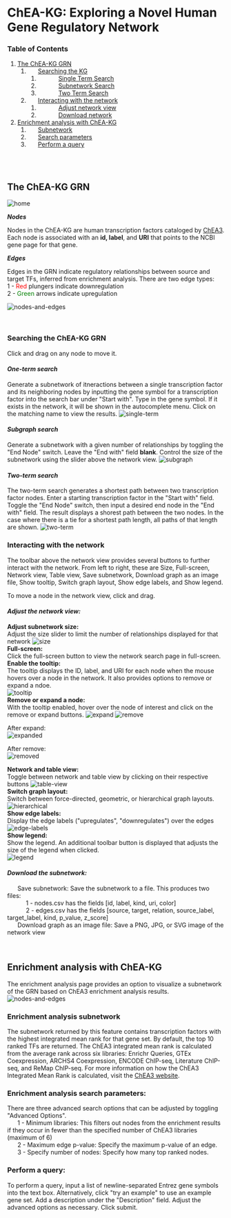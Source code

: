 # ChEA-KG: Exploring a Novel Human Gene Regulatory Network
### Table of Contents
1. [The ChEA-KG GRN](#introduction)
    1. &nbsp;&nbsp;&nbsp;&nbsp;&nbsp;&nbsp;[Searching the KG](#grn-search)
		1. &nbsp;&nbsp;&nbsp;&nbsp;&nbsp;&nbsp;&nbsp;&nbsp;&nbsp;&nbsp;&nbsp;&nbsp;[Single Term Search](#single-search)
        2. &nbsp;&nbsp;&nbsp;&nbsp;&nbsp;&nbsp;&nbsp;&nbsp;&nbsp;&nbsp;&nbsp;&nbsp;[Subnetwork Search](#subgraph-search)
		3. &nbsp;&nbsp;&nbsp;&nbsp;&nbsp;&nbsp;&nbsp;&nbsp;&nbsp;&nbsp;&nbsp;&nbsp;[Two Term Search](#two-term-search)
    1. &nbsp;&nbsp;&nbsp;&nbsp;&nbsp;&nbsp;[Interacting with the network](#interact-network)
        1. &nbsp;&nbsp;&nbsp;&nbsp;&nbsp;&nbsp;&nbsp;&nbsp;&nbsp;&nbsp;&nbsp;&nbsp;[Adjust network view](#adjust-vew)
        2. &nbsp;&nbsp;&nbsp;&nbsp;&nbsp;&nbsp;&nbsp;&nbsp;&nbsp;&nbsp;&nbsp;&nbsp;[Download network](#download)
2. [Enrichment analysis with ChEA-KG](#chea-enrichment)
	1. &nbsp;&nbsp;&nbsp;&nbsp;&nbsp;&nbsp;[Subnetwork](#enrichment-subnetwork)
	2. &nbsp;&nbsp;&nbsp;&nbsp;&nbsp;&nbsp;[Search parameters](#enrichment-params)
	3. &nbsp;&nbsp;&nbsp;&nbsp;&nbsp;&nbsp;[Perform a query](#perform-query)

<br/><br/>

## **The ChEA-KG GRN** <a name="introduction"></a>

![home](https://minio.dev.maayanlab.cloud/hgrn-chear/tutorial/search-home.png)  

***Nodes*** 

Nodes in the ChEA-KG are human transcription factors cataloged by [ChEA3](https://maayanlab.cloud/chea3/). Each node is associated with an **id, label**, and **URI** that points to the NCBI gene page for that gene.  

***Edges*** 

Edges in the GRN indicate regulatory relationships between source and target TFs, inferred from enrichment analysis. There are two edge types:   
    1 - <span style="color: red;">Red</span> plungers indicate downregulation  
    2 - <span style="color: green;">Green</span> arrows indicate upregulation  

![nodes-and-edges](https://minio.dev.maayanlab.cloud/hgrn-chear/tutorial/introduction.png)  

<p>&nbsp;</p>

### **Searching the ChEA-KG GRN** <a name="grn-search"></a>
Click and drag on any node to move it. 

#### *One-term search* <a name="single-search"></a>
Generate a subnetwork of itneractions between a single transcription factor and its neighboring nodes by inputting the gene symbol for a transcription factor into the search bar under "Start with". Type in the gene symbol. If it exists in the network, it will be shown in the autocomplete menu. Click on the matching name to view the results. 
![single-term](https://minio.dev.maayanlab.cloud/hgrn-chear/tutorial/single-term.png)  

#### *Subgraph search* <a name="subgraph-search"></a>
Generate a subnetwork with a given number of relationships by toggling the "End Node" switch. Leave the "End with" field **blank**. Control the size of the subnetwork using the slider above the network view. 
![subgraph](https://minio.dev.maayanlab.cloud/hgrn-chear/tutorial/subgraph.png)    

#### *Two-term search* <a name="two-term-search"></a>
The two-term search generates a shortest path between two transcription factor nodes. Enter a starting transcription factor in the "Start with" field. Toggle the "End Node" switch, then input a desired end node in the "End with" field. The result displays a shorest path between the two nodes. In the case where there is a tie for a shortest path length, all paths of that length are shown. 
![two-term](https://minio.dev.maayanlab.cloud/hgrn-chear/tutorial/two-term.png)  

### **Interacting with the network** <a name="interact-network"></a>
The toolbar above the network view provides several buttons to further interact with the network. From left to right, these are Size, Full-screen, Network view, Table view, Save subnetwork, Download graph as an image file, Show tooltip, Switch graph layout, Show edge labels, and Show legend.  

To move a node in the network view, click and drag. 
 
#### *Adjust the network view:* <a name="adjust-view"></a>
**Adjust subnetwork size:**  
Adjust the size slider to limit the number of relationships displayed for that network
![size](https://minio.dev.maayanlab.cloud/hgrn-chear/tutorial/network_size.png)  
**Full-screen:**  
Click the full-screen button to view the network search page in full-screen.  
**Enable the tooltip:**  
The tooltip displays the ID, label, and URI for each node when the mouse hovers over a node in the network. It also provides options to remove or expand a ndoe.  
![tooltip](https://minio.dev.maayanlab.cloud/hgrn-chear/tutorial/tooltip.png)  
**Remove or expand a node:**  
With the tooltip enabled, hover over the node of interest and click on the remove or expand buttons. 
![expand](https://minio.dev.maayanlab.cloud/hgrn-chear/tutorial/expand1.png) ![remove](https://minio.dev.maayanlab.cloud/hgrn-chear/tutorial/delete1.png)  
   
After expand:  
![expanded](https://minio.dev.maayanlab.cloud/hgrn-chear/tutorial/expand2.png)
  
After remove:  
![removed](https://minio.dev.maayanlab.cloud/hgrn-chear/tutorial/delete2.png)   
  
**Network and table view:**  
Toggle between network and table view by clicking on their respective buttons
![table-view](https://minio.dev.maayanlab.cloud/hgrn-chear/tutorial/table_view.png)  
**Switch graph layout:**  
Switch between force-directed, geometric, or hierarchical graph layouts. 
![hierarchical](https://minio.dev.maayanlab.cloud/hgrn-chear/tutorial/heirarchical-layout.png)  
**Show edge labels:**  
Display the edge labels ("upregulates", "downregulates") over the edges
![edge-labels](https://minio.dev.maayanlab.cloud/hgrn-chear/tutorial/edge-label.png)  
**Show legend:**  
Show the legend. An additional toolbar button is displayed that adjusts the size of the legend when clicked.  
![legend](https://minio.dev.maayanlab.cloud/hgrn-chear/tutorial/legend.png)  
 

#### *Download the subnetwork:*  <a name="download"></a>
&nbsp;&nbsp;&nbsp;&nbsp;&nbsp;&nbsp;Save subnetwork: Save the subnetwork to a file. This produces two files:   
    &nbsp;&nbsp;&nbsp;&nbsp;&nbsp;&nbsp;&nbsp;&nbsp;&nbsp;&nbsp; 1&nbsp;-&nbsp;nodes.csv has the fields [id, label, kind, uri, color]  
    &nbsp;&nbsp;&nbsp;&nbsp;&nbsp;&nbsp;&nbsp;&nbsp;&nbsp;&nbsp; 2&nbsp;-&nbsp;edges.csv has the  fields [source, target, relation, source_label, target_label, kind, p_value, z_score]  
&nbsp;&nbsp;&nbsp;&nbsp;&nbsp;&nbsp;Download graph as an image file: Save a PNG, JPG, or SVG image of the network view  
<p>&nbsp;</p>


## **Enrichment analysis with ChEA-KG** <a name="chea-enrichment"></a>
The enrichment analysis page provides an option to visualize a subnetwork of the GRN based on ChEA3 enrichment analysis results. 
![nodes-and-edges](https://minio.dev.maayanlab.cloud/hgrn-chear/tutorial/enrichment_home.png) 
### Enrichment analysis subnetwork <a name="enrichment-subnetwork"></a>
The subnetwork returned by this feature contains transcription factors with the highest integrated mean rank for that gene set. By default, the top 10 ranked TFs are returned. The ChEA3 integrated mean rank is calculated from the average rank across six libraries: Enrichr Queries, GTEx Coexpression, ARCHS4 Coexpression, ENCODE ChIP-seq, Literature ChIP-seq, and ReMap ChIP-seq. For more information on how the ChEA3 Integrated Mean Rank is calculated, visit the [ChEA3 website](https://maayanlab.cloud/chea3/). 

### Enrichment analysis search parameters: <a name="enrichment-params"></a>
There are three advanced search options that can be adjusted by toggling "Advanced Options".  
&nbsp;&nbsp;&nbsp;&nbsp;&nbsp;&nbsp;1 - Minimum libraries: This filters out nodes from the enrichment results if they occur in fewer than the specified number of ChEA3 libraries (maximum of 6)  
&nbsp;&nbsp;&nbsp;&nbsp;&nbsp;&nbsp;2 - Maximum edge p-value: Specify the maximum p-value of an edge.  
&nbsp;&nbsp;&nbsp;&nbsp;&nbsp;&nbsp;3 - Specify number of nodes: Specify how many top ranked nodes.  

### Perform a query:<a name="perform-query"></a>
To perform a query, input a list of newline-separated Entrez gene symbols into the text box. Alternatively, click "try an example" to use an example gene set. Add a description under the "Description" field. Adjust the advanced options as necessary. Click submit. 